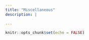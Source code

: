 ```yaml
---
title: "Miscellaneous"
description: |
  
---
```




```r
knitr::opts_chunk$set(echo = FALSE)
```

